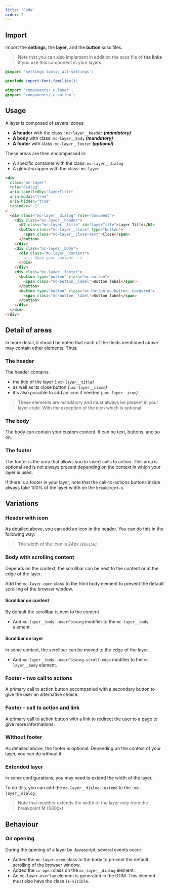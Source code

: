 ```yaml
---
title: 'Code'
order: 2
---
```


## Import

Import the **settings**, the **layer**, and the **button** scss files.

> Note that you can also implement in addition the scss file of **the links** if you use this component in your layers.

```scss
@import 'settings-tools/_all-settings';

@include import-font-families();

@import 'components/_c.layer';
@import 'components/_c.button';
```

## Usage

A layer is composed of several zones:

- **A header** with the class : `mc-layer__header` **_(mandatory)_**
- **A body** with class: `mc-layer__body` **_(mandatory)_**
- **A footer** with class: `mc-layer__footer` **_(optional)_**

These areas are then encompassed in:

- A specific container with the class: `mc-layer__dialog`
- A global wrapper with the class: `mc-layer`

```html
<div
  class="mc-layer"
  role="dialog"
  aria-labelledby="layerTitle"
  aria-modal="true"
  aria-hidden="true"
  tabindex="-1"
>
  <div class="mc-layer__dialog" role="document">
    <div class="mc-layer__header">
      <h2 class="mc-layer__title" id="layerTitle">Layer Title</h2>
      <button class="mc-layer__close" type="button">
        <span class="mc-layer__close-text">Close</span>
      </button>
    </div>
    <div class="mc-layer__body">
      <div class="mc-layer__content">
        <!-- Here your content -->
      </div>
    </div>
    <div class="mc-layer__footer">
      <button type="button" class="mc-button">
        <span class="mc-button__label">Button label</span>
      </button>
      <button type="button" class="mc-button mc-button--bordered">
        <span class="mc-button__label">Button label</span>
      </button>
    </div>
  </div>
</div>
```

<Preview path="default" />

## Detail of areas

In more detail, it should be noted that each of the fields mentioned above may contain other elements. Thus:

### The header

The header contains:

- the title of the layer _(`.mc-layer__title`)_
- as well as its close button _(`.mc-layer__close`)_
- it's also possible to add an icon if needed _(`.mc-layer__icon`)_

> These elements are mandatory and must always be present in your layer code. With the exception of the icon which is optional.

### The body

The body can contain your custom content. It can be text, buttons, and so on.

### The footer

The footer is the area that allows you to insert calls to action. This area is optional and is not always present depending on the context in which your layer is used.

If there is a footer in your layer, note that the call-to-actions buttons inside always take 100% of the layer width on the `breakpoint-s`.

## Variations

### Header with icon

As detailed above, you can add an icon in the header. You can do this in the following way:

<Preview path="header-with-icon" />

> The width of the icon is 24px _(`$mu150`)_

### Body with scrolling content

Depends on the context, the scrollbar can be next to the content or at the edge of the layer.

<Highlight theme="warning">

Add the `mc-layer-open` class to the html body element to prevent the default scrolling of the browser window.

</Highlight>

#### Scrollbar on content

By default the scrollbar is next to the content.
- Add `mc-layer__body--overflowing` modifier to the `mc-layer__body` element.

<Preview path="scrolling-content" />

#### Scrollbar on layer

In some context, the scrollbar can be moved to the edge of the layer.

- Add `mc-layer__body--overflowing-scroll-edge` modifier to the `mc-layer__body` element.

<Preview path="border-scroll-bar" />

### Footer - two call to actions

A primary call to action button accompanied with a secondary button to give the user an alternative choice.

<Preview path="cta-two" />

### Footer - call to action and link

A primary call to action button with a link to redirect the user to a page to give more informations.

<Preview path="cta-link" />

### Without footer

As detailed above, the footer is optional. Depending on the context of your layer, you can do without it:

<Preview path="without-footer" />

### Extended layer

In some configurations, you may need to extend the width of the layer. 

To do this, you can add the `mc-layer__dialog--extend` to the `.mc-layer__dialog`.

> Note that modifier extends the width of the layer only from the breakpoint M (680px)

<Preview path="extended" />

## Behaviour

### On opening

During the opening of a layer by Javascript, several events occur:

- Added the `mc-layer-open` class to the body to prevent the default scrolling of the browser window.
- Added the `is-open` class on the `mc-layer__dialog` element.
- An `mc-layer-overlay` element is generated in the DOM. This element must also have the class `is-visible`.
